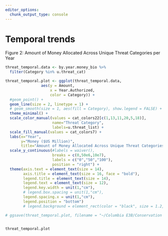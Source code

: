 ```yaml
---
editor_options: 
  chunk_output_type: console
---
```


# Temporal trends

Figure 2: Amount of Money Allocated Across Unique Threat Categories per Year
```r
threat_temporal.data <- by.year.money_bio %>%
  filter(Category %in% u.threat_cat)

threat_temporal.plot <- ggplot(threat_temporal.data, 
                aes(y = Amount, 
                    x = Year.Authorized,
                    color = Category)) +
  #geom_point() +
  geom_line(size = 2, linetype = 1) +
  # geom_smooth(size = 1, aes(fill = Category), show.legend = FALSE) +
  theme_minimal() +
  scale_color_manual(values = cat_colors22[c(1,13,11,20,5,18)],
                     name="Threat Category",
                     labels=u.threat_list) +
  scale_fill_manual(values = cat_colors7) +
  labs(x="Year", 
       y="Money ($US Million)", 
       title="Amount of Money Allocated Across Unique Threat Categories per Year") +
  scale_y_continuous(#labels = waiver(),
                     breaks = c(0,50e6,10e7),
                     labels = c("0","50","100"),
                     position = "right") +
  theme(axis.text = element_text(size = 14),
        axis.title = element_text(size = 16, face = "bold"),
        legend.title = element_text(size = 14),
        legend.text = element_text(size = 12),
        legend.key.width = unit(1,"cm"),
        # legend.box.spacing = unit(1,"cm"),
        legend.spacing.x = unit(1,"cm"),
        legend.position = "bottom")
        # legend.background = element_rect(color = "black", size = 1.2, fill = NA))

# ggsave(threat_temporal.plot, filename = "~/Columbia E3B/Conservation Group/Output V15.2/Figures/threat_temporal.png", width=12, height=7,dpi = 300)


threat_temporal.plot
```

